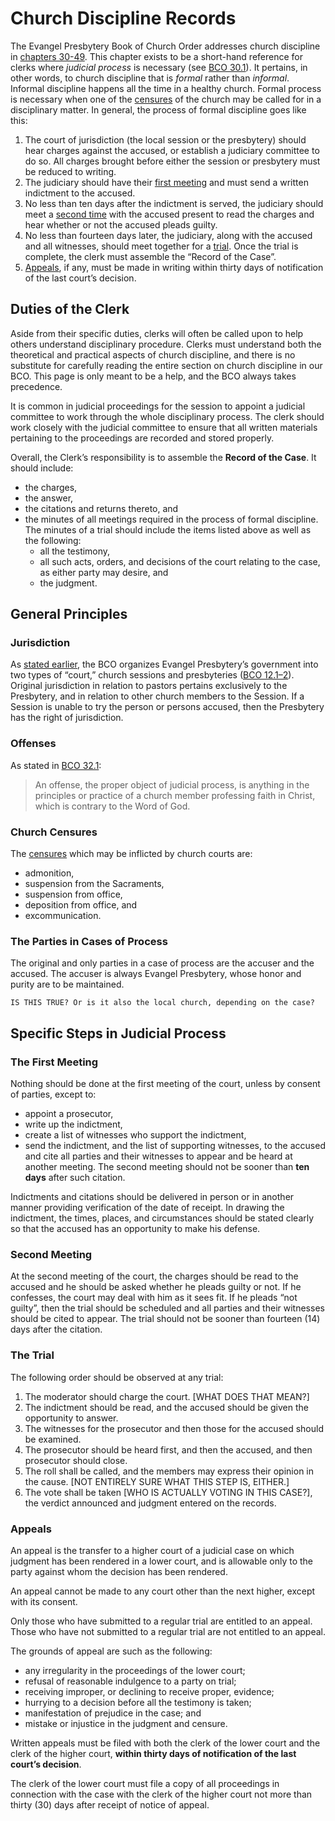 # Church Discipline Records

The Evangel Presbytery Book of Church Order addresses church discipline in [chapters 30-49](https://evangel.pressbooks.com/chapter/30-discipline-its-nature-subjects-and-ends/). This chapter exists to be a short-hand reference for clerks where *judicial process* is necessary (see [BCO 30.1](https://evangel.pressbooks.com/chapter/30-discipline-its-nature-subjects-and-ends/)). It pertains, in other words, to church discipline that is *formal* rather than *informal*. Informal discipline happens all the time in a healthy church. Formal process is necessary when one of the [censures](https://clerks.evangelpresbytery.com/church-discipline-records.html#church-censures) of the church may be called for in a disciplinary matter. In general, the process of formal discipline goes like this:

1. The court of jurisdiction (the local session or the presbytery) should hear charges against the accused, or establish a judiciary committee to do so. All charges brought before either the session or presbytery must be reduced to writing.
2. The judiciary should have their [first meeting](https://clerks.evangelpresbytery.com/church-discipline-records.html#the-first-meeting) and must send a written indictment to the accused.
3. No less than ten days after the indictment is served, the judiciary should meet a [second time](https://clerks.evangelpresbytery.com/church-discipline-records.html#second-meeting) with the accused present to read the charges and hear whether or not the accused pleads guilty.
4. No less than fourteen days later, the judiciary, along with the accused and all witnesses, should meet together for a [trial](https://clerks.evangelpresbytery.com/church-discipline-records.html#the-trial). Once the trial is complete, the clerk must assemble the "Record of the Case".
5. [Appeals](https://clerks.evangelpresbytery.com/church-discipline-records.html#appeals), if any, must be made in writing within thirty days of notification of the last court's decision.

## Duties of the Clerk

Aside from their specific duties, clerks will often be called upon to help others understand disciplinary procedure. Clerks must understand both the theoretical and practical aspects of church discipline, and there is no substitute for carefully reading the entire section on church discipline in our BCO. This page is only meant to be a help, and the BCO always takes precedence.

It is common in judicial proceedings for the session to appoint a judicial committee to work through the whole disciplinary process. The clerk should work closely with the judicial committee to ensure that all written materials pertaining to the proceedings are recorded and stored properly.

Overall, the Clerk's responsibility is to assemble the **Record of the Case**. It should include:

* the charges, 
* the answer, 
* the citations and returns thereto, and 
* the minutes of all meetings required in the process of formal discipline. The minutes of a trial should include the items listed above as well as the following:
  * all the testimony,
  * all such acts, orders, and decisions of the court relating to the case, as either party may desire, and 
  * the judgment. 

## General Principles

### Jurisdiction

As [stated earlier](https://clerks.evangelpresbytery.com/index.html#the-stated-clerk-defined), the BCO organizes Evangel Presbytery’s government into two types of “court,” church sessions and presbyteries ([BCO 12.1–2](https://evangel.pressbooks.com/chapter/12-church-courts-in-general/)). Original jurisdiction in relation to pastors pertains exclusively to the Presbytery, and in relation to other church members to the Session. If a Session is unable to try the person or persons accused, then the Presbytery has the right of jurisdiction.

### Offenses

As stated in [BCO 32.1](https://evangel.pressbooks.com/chapter/32-offenses/):

>An offense, the proper object of judicial process, is anything in the principles or practice of a church member professing faith in Christ, which is contrary to the Word of God.

### Church Censures

The [censures](https://evangel.pressbooks.com/chapter/33-church-censures/) which may be inflicted by church courts are:

* admonition, 
* suspension from the Sacraments, 
* suspension from office, 
* deposition from office, and 
* excommunication. 

### The Parties in Cases of Process

The original and only parties in a case of process are the accuser and the accused. The accuser is always Evangel Presbytery, whose honor and purity are to be maintained.

`IS THIS TRUE? Or is it also the local church, depending on the case?`

## Specific Steps in Judicial Process

### The First Meeting

Nothing should be done at the first meeting of the court, unless by consent of parties, except to:

* appoint a prosecutor, 
* write up the indictment,
* create a list of witnesses who support the indictment,
* send the indictment, and the list of supporting witnesses, to the accused and cite all parties and their witnesses to appear and be heard at another meeting. The second meeting should not be sooner than **ten days** after such citation.

Indictments and citations should be delivered in person or in another manner providing verification of the date of receipt. In drawing the indictment, the times, places, and circumstances should be stated clearly so that the accused has an opportunity to make his defense.

### Second Meeting

At the second meeting of the court, the charges should be read to the accused and he should be asked whether he pleads guilty or not. If he confesses, the court may deal with him as it sees fit. If he pleads "not guilty", then the trial should be scheduled and all parties and their witnesses should be cited to appear. The trial should not be sooner than fourteen (14) days after the citation.

### The Trial

The following order should be observed at any trial: 

1. The moderator should charge the court. [WHAT DOES THAT MEAN?]
2. The indictment should be read, and the accused should be given the opportunity to answer.
3. The witnesses for the prosecutor and then those for the accused should be examined. 
4. The prosecutor should be heard first, and then the accused, and then prosecutor should close. 
5. The roll shall be called, and the members may express their opinion in the cause. [NOT ENTIRELY SURE WHAT THIS STEP IS, EITHER.]
6. The vote shall be taken [WHO IS ACTUALLY VOTING IN THIS CASE?], the verdict announced and judgment entered on the records.

### Appeals

An appeal is the transfer to a higher court of a judicial case on which judgment has been rendered in a lower court, and is allowable only to the party against whom the decision has been rendered.

An appeal cannot be made to any court other than the next higher, except with its consent.

Only those who have submitted to a regular trial are entitled to an appeal. Those who have not submitted to a regular trial are not entitled to an appeal.

The grounds of appeal are such as the following: 

* any irregularity in the proceedings of the lower court; 
* refusal of reasonable indulgence to a party on trial; 
* receiving improper, or declining to receive proper, evidence; 
* hurrying to a decision before all the testimony is taken; 
* manifestation of prejudice in the case; and 
* mistake or injustice in the judgment and censure.

Written appeals must be filed with both the clerk of the lower court and the clerk of the higher court, **within thirty days of notification of the last court’s decision**.

The clerk of the lower court must file a copy of all proceedings in connection with the case with the clerk of the higher court not more than thirty (30) days after receipt of notice of appeal.